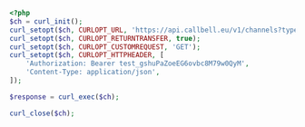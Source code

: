 ```php
<?php
$ch = curl_init();
curl_setopt($ch, CURLOPT_URL, 'https://api.callbell.eu/v1/channels?type=whatsapp&page=1');
curl_setopt($ch, CURLOPT_RETURNTRANSFER, true);
curl_setopt($ch, CURLOPT_CUSTOMREQUEST, 'GET');
curl_setopt($ch, CURLOPT_HTTPHEADER, [
    'Authorization: Bearer test_gshuPaZoeEG6ovbc8M79w0QyM',
    'Content-Type: application/json',
]);

$response = curl_exec($ch);

curl_close($ch);

```